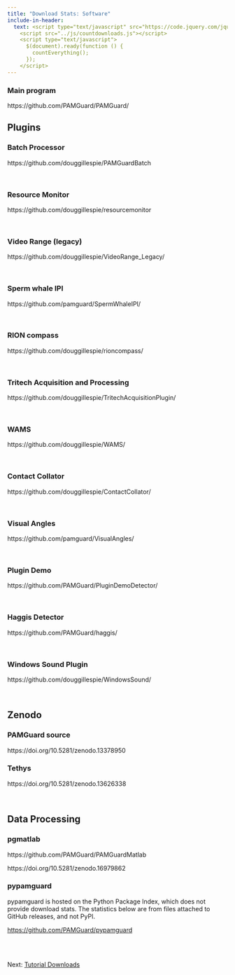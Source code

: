 ```yaml
---
title: "Download Stats: Software"
include-in-header: 
  text: <script type="text/javascript" src="https://code.jquery.com/jquery-1.7.1.min.js"></script>
    <script src="../js/countdownloads.js"></script>
    <script type="text/javascript">
      $(document).ready(function () {
        countEverything();
      });
    </script>
---
```


```{=html}
<style>
table, th, td { 
/*  width: 100%;*/
  border: 1px solid; 
  padding-left: 10px;
  padding-right: 10px;
}
</style>
```

<h3>Main program</h3>

::: pgdownload
https://github.com/PAMGuard/PAMGuard/
:::

<h2>Plugins</h2>

<h3>Batch Processor</h3>

::: pgdownload
https://github.com/douggillespie/PAMGuardBatch
:::

<br>

<h3>Resource Monitor</h3>

::: pgdownload
https://github.com/douggillespie/resourcemonitor
:::

<br>

<h3>Video Range (legacy)</h3>

::: pgdownload
https://github.com/douggillespie/VideoRange_Legacy/
:::

<br>

<h3>Sperm whale IPI</h3>

::: pgdownload
https://github.com/pamguard/SpermWhaleIPI/
:::

<br>

<h3>RION compass</h3>

::: pgdownload
https://github.com/douggillespie/rioncompass/
:::

<br>

<h3>Tritech Acquisition and Processing</h3>

::: pgdownload
https://github.com/douggillespie/TritechAcquisitionPlugin/
:::

<br>

<h3>WAMS</h3>

::: pgdownload
https://github.com/douggillespie/WAMS/
:::

<br>

<h3>Contact Collator</h3>

::: pgdownload
https://github.com/douggillespie/ContactCollator/
:::

<br>

<h3>Visual Angles</h3>

::: pgdownload
https://github.com/pamguard/VisualAngles/
:::

<br>

<h3>Plugin Demo</h3>

::: pgdownload
https://github.com/PAMGuard/PluginDemoDetector/
:::

<br>

<h3>Haggis Detector</h3>

::: pgdownload
https://github.com/PAMGuard/haggis/
:::

<br>

<h3>Windows Sound Plugin</h3>

::: pgdownload
https://github.com/douggillespie/WindowsSound/
:::

<br>

<h2>Zenodo</h2>

<h3>PAMGuard source</h3>

::: pgdownload
https://doi.org/10.5281/zenodo.13378950
:::

<h3>Tethys</h3>

::: pgdownload
https://doi.org/10.5281/zenodo.13626338
:::

<br>

<h2>Data Processing</h2>

<h3>pgmatlab</h3>

::: pgdownload
https://github.com/PAMGuard/PAMGuardMatlab
:::

::: pgdownload
https://doi.org/10.5281/zenodo.16979862
:::

<h3>pypamguard</h3>

pypamguard is hosted on the Python Package Index, which does not provide download stats. The statistics below are from files attached to GitHub releases, and not PyPI.

::: pgdownload
<https://github.com/PAMGuard/pypamguard>
:::

<br>

<br> Next: [Tutorial Downloads](tutorialstats.qmd)
